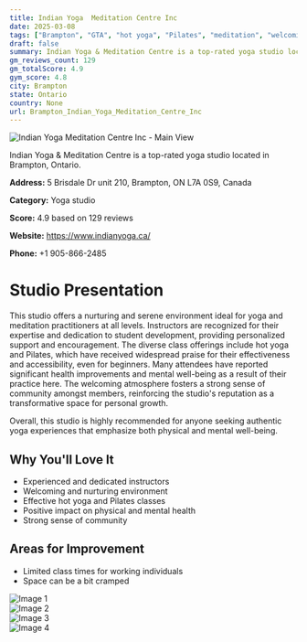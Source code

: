 ```yaml
---
title: Indian Yoga  Meditation Centre Inc
date: 2025-03-08
tags: ["Brampton", "GTA", "hot yoga", "Pilates", "meditation", "welcoming atmosphere", "experienced instructors", "Brampton"]  
draft: false
summary: Indian Yoga & Meditation Centre is a top-rated yoga studio located in Brampton, Ontario.
gm_reviews_count: 129
gm_totalScore: 4.9
gym_score: 4.8
city: Brampton
state: Ontario
country: None
url: Brampton_Indian_Yoga_Meditation_Centre_Inc
---
```


<div className="aspect-[16/9] relative my-8">
  <img 
    src="https://lh5.googleusercontent.com/p/AF1QipNFg-3dyX20BwmtKeIGp7v-y1rre20iSpKXClPD=w1920-h1080-k-no"
    alt="Indian Yoga  Meditation Centre Inc - Main View"
    className="object-cover absolute inset-0 w-full h-full rounded-lg"
  />
</div>

Indian Yoga & Meditation Centre is a top-rated yoga studio located in Brampton, Ontario.

**Address:** 5 Brisdale Dr unit 210, Brampton, ON L7A 0S9, Canada

**Category:** Yoga studio

**Score:** 4.9 based on 129 reviews

**Website:** https://www.indianyoga.ca/

**Phone:** +1 905-866-2485

# Studio Presentation

This studio offers a nurturing and serene environment ideal for yoga and meditation practitioners at all levels. Instructors are recognized for their expertise and dedication to student development, providing personalized support and encouragement. The diverse class offerings include hot yoga and Pilates, which have received widespread praise for their effectiveness and accessibility, even for beginners. Many attendees have reported significant health improvements and mental well-being as a result of their practice here. The welcoming atmosphere fosters a strong sense of community amongst members, reinforcing the studio's reputation as a transformative space for personal growth.

Overall, this studio is highly recommended for anyone seeking authentic yoga experiences that emphasize both physical and mental well-being.

## Why You'll Love It

- Experienced and dedicated instructors
- Welcoming and nurturing environment
- Effective hot yoga and Pilates classes
- Positive impact on physical and mental health
- Strong sense of community

## Areas for Improvement

- Limited class times for working individuals
- Space can be a bit cramped

<div className="grid grid-cols-1 xl:grid-cols-2 gap-4 my-8">
<div className="aspect-[4/3] relative"><img src="https://lh3.googleusercontent.com/p/AF1QipPYWC405sLzuWJWYP1rKt5ptQcJHw0KYSfwXYK5=w1920-h1080-k-no" alt="Image 1" className="object-cover absolute inset-0 w-full h-full rounded-lg" /></div>
<div className="aspect-[4/3] relative"><img src="https://lh5.googleusercontent.com/p/AF1QipOT1iyQqm8mQW-G5U-ytHJ4j9S1Z3KHsEzudHxh=w1920-h1080-k-no" alt="Image 2" className="object-cover absolute inset-0 w-full h-full rounded-lg" /></div>
<div className="aspect-[4/3] relative"><img src="https://lh5.googleusercontent.com/p/AF1QipN5uqJ3_5bJYfDJk3p6YrOGX2H_KdVub9Y3uW7b=w1920-h1080-k-no" alt="Image 3" className="object-cover absolute inset-0 w-full h-full rounded-lg" /></div>
<div className="aspect-[4/3] relative"><img src="https://lh5.googleusercontent.com/p/AF1QipNM7WpeASluFw-zeUWx0zLggSFzNNyL6tOQVY15=w1920-h1080-k-no" alt="Image 4" className="object-cover absolute inset-0 w-full h-full rounded-lg" /></div>
</div>